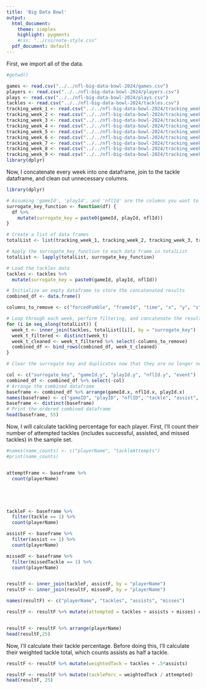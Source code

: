 ```yaml
---
title: 'Big Data Bowl'
output:
  html_document:
    theme: simplex
    highlight: pygments
    #css: "../css/note-style.css"
  pdf_document: default
---
```



First, we import all of the data.
```r
#getwd()

games <- read.csv("../../nfl-big-data-bowl-2024/games.csv")
players <- read.csv("../../nfl-big-data-bowl-2024/players.csv")
plays <- read.csv("../../nfl-big-data-bowl-2024/plays.csv")
tackles <- read.csv("../../nfl-big-data-bowl-2024/tackles.csv")
tracking_week_1 <- read.csv("../../nfl-big-data-bowl-2024/tracking_week_1.csv")
tracking_week_2 <- read.csv("../../nfl-big-data-bowl-2024/tracking_week_2.csv")
tracking_week_3 <- read.csv("../../nfl-big-data-bowl-2024/tracking_week_3.csv")
tracking_week_4 <- read.csv("../../nfl-big-data-bowl-2024/tracking_week_4.csv")
tracking_week_5 <- read.csv("../../nfl-big-data-bowl-2024/tracking_week_5.csv")
tracking_week_6 <- read.csv("../../nfl-big-data-bowl-2024/tracking_week_6.csv")
tracking_week_7 <- read.csv("../../nfl-big-data-bowl-2024/tracking_week_7.csv")
tracking_week_8 <- read.csv("../../nfl-big-data-bowl-2024/tracking_week_8.csv")
tracking_week_9 <- read.csv("../../nfl-big-data-bowl-2024/tracking_week_9.csv")
library(dplyr)

```
Now, I concatenate every week into one dataframe, join to the tackle dataframe, and clean out unnecessary columns.
```r

library(dplyr)

# Assuming 'gameId', 'playId', and 'nflId' are the columns you want to use for the surrogate key
surrogate_key_function <- function(df) {
  df %>%
    mutate(surrogate_key = paste0(gameId, playId, nflId))
}

# Create a list of data frames
totalList <- list(tracking_week_1, tracking_week_2, tracking_week_3, tracking_week_4, tracking_week_5, tracking_week_6, tracking_week_7, tracking_week_8, tracking_week_9)

# Apply the surrogate_key_function to each data frame in totalList
totalList <- lapply(totalList, surrogate_key_function)

# Load the tackles data
tackles <- tackles %>%
  mutate(surrogate_key = paste0(gameId, playId, nflId))

# Initialize an empty dataframe to store the concatenated results
combined_df <- data.frame()

columns_to_remove <- c("forcedFumble", "frameId", "time", "x", "y", "s", "a", "dis", "o", "playDirection", "dir", "jerseyNumber")

# Loop through each week, perform filtering, and concatenate the results
for (i in seq_along(totalList)) {
  week_t <- inner_join(tackles, totalList[[i]], by = "surrogate_key")
  week_t_filtered <- distinct(week_t)
  week_t_cleaned <- week_t_filtered %>% select(-columns_to_remove)
  combined_df <- bind_rows(combined_df, week_t_cleaned)
}

# Clear the surrogate key and duplicates now that they are no longer needed

col <- c("surrogate_key", "gameId.y", "playId.y", "nflId.y", "event")
combined_df <- combined_df %>% select(-col)
# Arrange the combined dataframe
baseframe <- combined_df %>% arrange(gameId.x, nflId.x, playId.x)
names(baseframe) <- c("gameID", "playID", "nflID", "tackle", "assist", "missedTackle", "playerName", "club")
baseframe <- distinct(baseframe)
# Print the ordered combined dataframe
head(baseframe, 55)


```
Now, I will calculate tackling percentage for each player. First, I'll count their number of attempted tackles (includes successful, assisted, and missed tackles) in the sample set.

```r


#names(name_counts) <- c("playerName", "tackleAttempts")
#print(name_counts)


attemptFrame <- baseframe %>%
  count(playerName)





tackleF <- baseframe %>%
  filter(tackle == 1) %>%
  count(playerName)

assistF <- baseframe %>%
  filter(assist == 1) %>%
  count(playerName)

missedF <- baseframe %>%
  filter(missedTackle == 1) %>%
  count(playerName)


resultF <- inner_join(tackleF, assistF, by = "playerName")
resultF <- inner_join(resultF, missedF, by = "playerName")

names(resultF) <- c("playerName", "tackles", "assists", "misses")

resultF <- resultF %>% mutate(attempted = tackles + assists + misses) ### BECAUSE SOME PLAYS A GUY DOES 2


resultF <- resultF %>% arrange(playerName)
head(resultF,25)
```



Now, I'll calculate their tackle percentage. Before doing this, I'll calculate their weighted tackle total, which counts assists as half a tackle.

```r
resultF <- resultF %>% mutate(weightedTack = tackles + .5*assists)

resultF <- resultF %>% mutate(tacklePerc = weightedTack / attempted)
head(resultF, 25)
```



